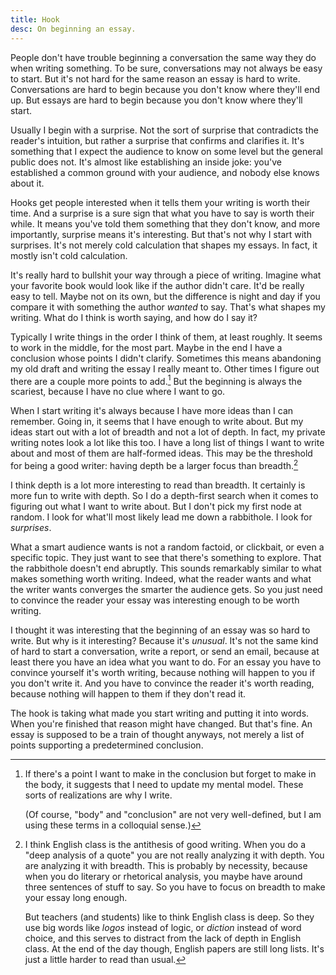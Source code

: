 ```yaml
---
title: Hook
desc: On beginning an essay.
---
```


People don't have trouble beginning a conversation the same way they do when writing something.
To be sure, conversations may not always be easy to start. But it's not hard for the same reason an essay is hard to write. Conversations are hard to begin because you don't know where they'll end up. But essays are hard to begin because you don't know where they'll start.

Usually I begin with a surprise. Not the sort of surprise that contradicts the reader's intuition, but rather a surprise that confirms and clarifies it. It's something that I expect the audience to know on some level but the general public does not. It's almost like establishing an inside joke: you've established a common ground with your audience, and nobody else knows about it.

Hooks get people interested when it tells them your writing is worth their time. And a surprise is a sure sign that what you have to say is worth their while. It means you've told them something that they don't know, and more importantly, surprise means it's interesting. But that's not why I start with surprises. It's not merely cold calculation that shapes my essays. In fact, it mostly isn't cold calculation.

It's really hard to bullshit your way through a piece of writing. Imagine what your favorite book would look like if the author didn't care. It'd be really easy to tell. Maybe not on its own, but the difference is night and day if you compare it  with something the author *wanted* to say. That's what shapes my writing.  What do I think is worth saying, and how do I say it?

Typically I write things in the order I think of them, at least roughly. It seems to work in the middle, for the most part. Maybe in the end I have a conclusion whose points I didn't clarify. Sometimes this means abandoning my old draft and writing the essay I really meant to. Other times I figure out there are a couple more points to add.[^refine] But the beginning is always the scariest, because I have no clue where I want to go.

[^refine]:
    If there's a point I want to make in the conclusion but forget to make in the body, it suggests that I need to update my mental model. These sorts of realizations are why I write.

    (Of course, "body" and "conclusion" are not very well-defined, but I am using these terms in a colloquial sense.)

When I start writing it's always because I have more ideas than I can remember. Going in, it seems that I have enough to write about. But my ideas start out with a lot of breadth and not a lot of depth. In fact, my private writing notes look a lot like this too. I have a long list of things I want to write about and most of them are half-formed ideas. This may be the threshold for being a good writer: having depth be a larger focus than breadth.[^english]

[^english]: I think English class is the antithesis of good writing. When you do a "deep analysis of a quote" you are not really analyzing it with depth. You are analyzing it with breadth. This is probably by necessity, because when you do literary or rhetorical analysis, you maybe have around three sentences of stuff to say. So you have to focus on breadth to make your essay long enough.

    But teachers (and students) like to think English class is deep. So they use big words like *logos* instead of logic, or *diction* instead of word choice, and this serves to distract from the lack of depth in English class. At the end of the day though, English papers are still long lists. It's just a little harder to read than usual.

I think depth is a lot more interesting to read than breadth. It certainly is more fun to write with depth. So I do a depth-first search when it comes to figuring out what I want to write about. But I don't pick my first node at random. I look for what'll most likely lead me down a rabbithole. I look for *surprises*. 

What a smart audience wants is not a random factoid, or clickbait, or even a specific topic. They just want to see that there's something to explore. That the rabbithole doesn't end abruptly. This sounds remarkably similar to what makes something worth writing. Indeed, what the reader wants and what the writer wants converges the smarter the audience gets. So you just need to convince the reader your essay was interesting enough to be worth writing.

I thought it was interesting that the beginning of an essay was so hard to write. But why is it interesting? Because it's *unusual*. It's not the same kind of hard to start a conversation, write a report, or send an email, because at least there you have an idea what you want to do. For an essay you have to convince yourself it's worth writing, because nothing will happen to you if you don't write it. And you have to convince the reader it's worth reading, because nothing will happen to them if they don't read it.

The hook is taking what made you start writing and putting it into words. When you're finished that reason might have changed. But that's fine. An essay is supposed to be a train of thought anyways, not merely a list of points supporting a predetermined conclusion.
